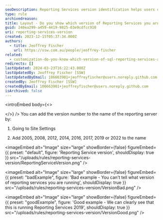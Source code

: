 ```yaml
---
seoDescription: Reporting Services version identification helps users optimize their reporting server setup and troubleshoot issues efficiently.
type: rule
archivedreason:
title: Layout - Do you show which version of Reporting Services you are running?
guid: 240ea299-a459-4419-9825-03e9cdfcc910
uri: reporting-services-version
created: 2023-12-15T05:37:34.000Z
authors:
  - title: Jeoffrey Fischer
    url: https://ssw.com.au/people/jeoffrey-fischer
related:
  - customization-do-you-know-which-version-of-sql-reporting-services-and-visual-studio-you-are-using
redirects: []
lastUpdated: 2024-03-23T16:22:43.000Z
lastUpdatedBy: Jeoffrey Fischer [SSW]
lastUpdatedByEmail: 106663901+jeoffreyfischer@users.noreply.github.com
createdBy: Jeoffrey Fischer [SSW]
createdByEmail: 106663901+jeoffreyfischer@users.noreply.github.com
isArchived: false
---
```


<introEmbed
  body={<>

  </>}
/>
You can add the version number to the name of the reporting server by:

1. Going to Site Settings

2. Add 2005, 2008, 2012, 2014, 2016, 2017, 2019 or 2022 to the name


<imageEmbed
  alt="Image"
  size="large"
  showBorder={false}
  figureEmbed={{
    preset: "default",
    figure: 'Reporting Service version',
    shouldDisplay: true
  }}
  src="/uploads/rules/reporting-services-version/ReportingServiceVersion.png"
/>

<imageEmbed
  alt="Image"
  size="large"
  showBorder={false}
  figureEmbed={{
    preset: "badExample",
    figure: 'Bad example - You can\'t tell what version of reporting services you are running',
    shouldDisplay: true
  }}
  src="/uploads/rules/reporting-services-version/VersionBad.png"
/>

<imageEmbed
  alt="Image"
  size="large"
  showBorder={false}
  figureEmbed={{
    preset: "goodExample",
    figure: 'Good example - We can clearly see that this is running Reporting Services 2019',
    shouldDisplay: true
  }}
  src="/uploads/rules/reporting-services-version/VersionGood.png"
/>
